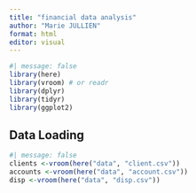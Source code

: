 ```yaml
---
title: "financial data analysis"
author: "Marie JULLIEN"
format: html
editor: visual
---
```


```r
#| message: false
library(here)
library(vroom) # or readr
library(dplyr)
library(tidyr)
library(ggplot2)
```

## Data Loading
```r
#| message: false
clients <-vroom(here("data", "client.csv"))
accounts <-vroom(here("data", "account.csv"))
disp <-vroom(here("data", "disp.csv"))
```

